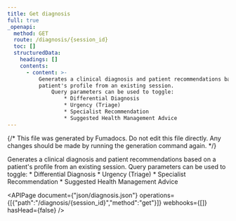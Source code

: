 ```yaml
---
title: Get diagnosis
full: true
_openapi:
  method: GET
  route: /diagnosis/{session_id}
  toc: []
  structuredData:
    headings: []
    contents:
      - content: >-
          Generates a clinical diagnosis and patient recommendations based on a
          patient's profile from an existing session.
              Query parameters can be used to toggle:
                  * Differential Diagnosis
                  * Urgency (Triage)
                  * Specialist Recommendation
                  * Suggested Health Management Advice
---
```


{/* This file was generated by Fumadocs. Do not edit this file directly. Any changes should be made by running the generation command again. */}

Generates a clinical diagnosis and patient recommendations based on a patient's profile from an existing session.
    Query parameters can be used to toggle:
        * Differential Diagnosis
        * Urgency (Triage)
        * Specialist Recommendation
        * Suggested Health Management Advice

<APIPage document={"json/diagnosis.json"} operations={[{"path":"/diagnosis/{session_id}","method":"get"}]} webhooks={[]} hasHead={false} />